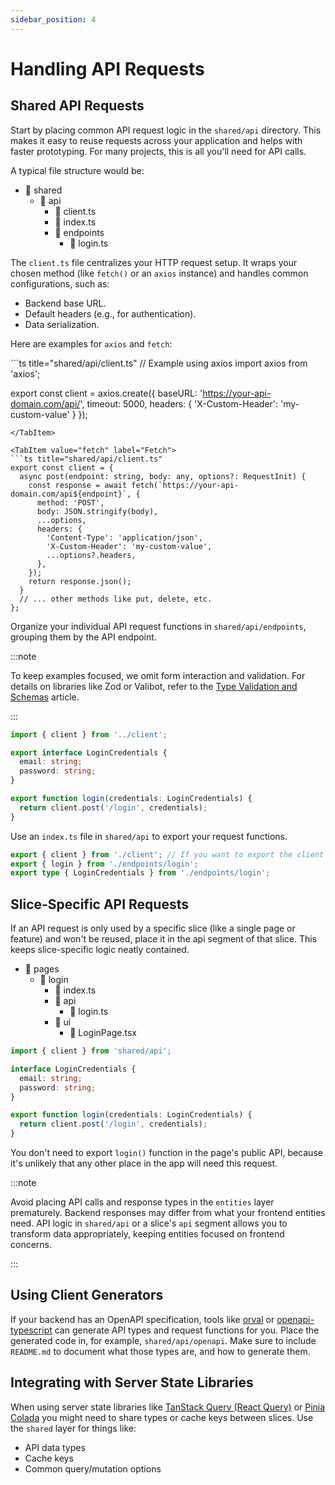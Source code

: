 ```yaml
---
sidebar_position: 4
---
```



# Handling API Requests

## Shared API Requests

Start by placing common API request logic in the `shared/api` directory. This makes it easy to reuse requests across your application and helps with faster prototyping. For many projects, this is all you'll need for API calls.

A typical file structure would be:
- 📂 shared
    - 📂 api
        - 📄 client.ts
        - 📄 index.ts
        - 📂 endpoints
            - 📄 login.ts

The `client.ts` file centralizes your HTTP request setup. It wraps your chosen method (like `fetch()` or an `axios` instance) and handles common configurations, such as:

- Backend base URL.
- Default headers (e.g., for authentication).
- Data serialization.

Here are examples for `axios` and `fetch`:

<Tabs>

<TabItem value="axios" label="Axios">
```ts title="shared/api/client.ts"
// Example using axios
import axios from 'axios';

export const client = axios.create({
  baseURL: 'https://your-api-domain.com/api/',
  timeout: 5000,
  headers: { 'X-Custom-Header': 'my-custom-value' }
});
```
</TabItem>

<TabItem value="fetch" label="Fetch">
```ts title="shared/api/client.ts"
export const client = {
  async post(endpoint: string, body: any, options?: RequestInit) {
    const response = await fetch(`https://your-api-domain.com/api${endpoint}`, {
      method: 'POST',
      body: JSON.stringify(body),
      ...options,
      headers: {
        'Content-Type': 'application/json',
        'X-Custom-Header': 'my-custom-value',
        ...options?.headers,
      },
    });
    return response.json();
  }
  // ... other methods like put, delete, etc.
};
```
</TabItem>

</Tabs>

Organize your individual API request functions in `shared/api/endpoints`, grouping them by the API endpoint.

:::note

To keep examples focused, we omit form interaction and validation. For details on libraries like Zod or Valibot, refer to the [Type Validation and Schemas](/docs/guides/examples/types#type-validation-schemas-and-zod) article.

:::

```ts title="shared/api/endpoints/login.ts"
import { client } from '../client';

export interface LoginCredentials {
  email: string;
  password: string;
}

export function login(credentials: LoginCredentials) {
  return client.post('/login', credentials);
}
```
Use an `index.ts` file in `shared/api` to export your request functions.

```ts title="shared/api/index.ts"
export { client } from './client'; // If you want to export the client itself
export { login } from './endpoints/login';
export type { LoginCredentials } from './endpoints/login';
```

## Slice-Specific API Requests

If an API request is only used by a specific slice (like a single page or feature) and won't be reused, place it in the api segment of that slice. This keeps slice-specific logic neatly contained.

- 📂 pages
    - 📂 login
        - 📄 index.ts
        - 📂 api
            - 📄 login.ts
        - 📂 ui
            - 📄 LoginPage.tsx

```ts title="pages/login/api/login.ts"
import { client } from 'shared/api';

interface LoginCredentials {
  email: string;
  password: string;
}

export function login(credentials: LoginCredentials) {
  return client.post('/login', credentials);
}
```

You don't need to export `login()` function in the page's public API, because it's unlikely that any other place in the app will need this request.

:::note

Avoid placing API calls and response types in the `entities` layer prematurely. Backend responses may differ from what your frontend entities need. API logic in `shared/api` or a slice's `api` segment allows you to transform data appropriately, keeping entities focused on frontend concerns.

:::

## Using Client Generators

If your backend has an OpenAPI specification, tools like [orval](https://orval.dev/) or [openapi-typescript](https://openapi-ts.dev/) can generate API types and request functions for you. Place the generated code in, for example, `shared/api/openapi`. Make sure to include `README.md` to document what those types are, and how to generate them.

## Integrating with Server State Libraries

When using server state libraries like [TanStack Query (React Query)](https://tanstack.com/query/latest) or [Pinia Colada](https://pinia-colada.esm.dev/) you might need to share types or cache keys between slices. Use the `shared` layer for things like:

- API data types
- Cache keys
- Common query/mutation options
